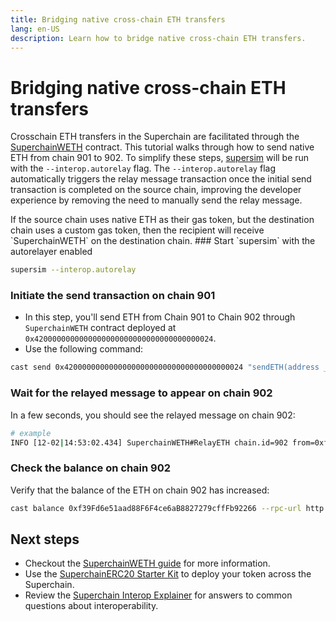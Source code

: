 ```yaml
---
title: Bridging native cross-chain ETH transfers
lang: en-US
description: Learn how to bridge native cross-chain ETH transfers.
---
```



<InteropCallout />

# Bridging native cross-chain ETH transfers

Crosschain ETH transfers in the Superchain are facilitated through the [SuperchainWETH](https://github.com/ethereum-optimism/optimism/blob/develop/packages/contracts-bedrock/src/L2/SuperchainWETH.sol) contract.
This tutorial walks through how to send native ETH from chain 901 to 902. To simplify these steps, [supersim](/stack/interop/tools/supersim) will be run with the `--interop.autorelay` flag. The `--interop.autorelay` flag automatically triggers the relay message transaction once the initial send transaction is completed on the source chain, improving the developer experience by removing the need to manually send the relay message.

<Callout>
  If the source chain uses native ETH as their gas token, but the destination chain uses a custom gas token, then the recipient will receive `SuperchainWETH` on the destination chain.
</Callout>

<Steps>
  ### Start `supersim` with the autorelayer enabled

  ```sh
  supersim --interop.autorelay 
  ```

  ### Initiate the send transaction on chain 901

  *   In this step, you'll send ETH from Chain 901 to Chain 902 through `SuperchainWETH` contract deployed at `0x4200000000000000000000000000000000000024`.
  *   Use the following command:

  ```sh
  cast send 0x4200000000000000000000000000000000000024 "sendETH(address _to, uint256 _chainId)" 0xf39Fd6e51aad88F6F4ce6aB8827279cffFb92266 902 --value 10ether --rpc-url http://127.0.0.1:9545 --private-key 0xac0974bec39a17e36ba4a6b4d238ff944bacb478cbed5efcae784d7bf4f2ff80
  ```

  ### Wait for the relayed message to appear on chain 902

  In a few seconds, you should see the relayed message on chain 902:

  ```sh
  # example
  INFO [12-02|14:53:02.434] SuperchainWETH#RelayETH chain.id=902 from=0xf39Fd6e51aad88F6F4ce6aB8827279cffFb92266 to=0xf39Fd6e51aad88F6F4ce6aB8827279cffFb92266 amount=10,000,000,000,000,000,000 source=901
  ```

  ### Check the balance on chain 902

  Verify that the balance of the ETH on chain 902 has increased:

  ```sh
  cast balance 0xf39Fd6e51aad88F6F4ce6aB8827279cffFb92266 --rpc-url http://127.0.0.1:9546
  ```
</Steps>

## Next steps

*   Checkout the [SuperchainWETH guide](/stack/interop/superchain-weth) for more information.
*   Use the [SuperchainERC20 Starter Kit](/app-developers/starter-kit) to deploy your token across the Superchain.
*   Review the [Superchain Interop Explainer](../explainer) for answers to common questions about interoperability.
